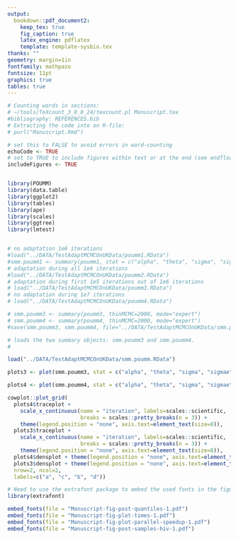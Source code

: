 ```yaml
---
output: 
  bookdown::pdf_document2:
    keep_tex: true
    fig_caption: true
    latex_engine: pdflatex
    template: template-sysbio.tex
thanks: ""
geometry: margin=1in
fontfamily: mathpazo
fontsize: 11pt
graphics: true
tables: true
---
```


```r
# Counting words in sections:
# ~/tools/TeXcount_3_0_0_24/texcount.pl Manuscript.tex 
#bibliography: REFERENCES.bib
# Extracting the code into an R-file:
# purl("Manuscript.Rmd")

# set this to FALSE to avoid errors in word-counting
echoCode <- TRUE
# set to TRUE to include figures within text or at the end (see endfloat package in template-file); this does not matter for supplementary figures which generated separately at the end of this file.
includeFigures <- TRUE


library(POUMM)
library(data.table)
library(ggplot2)
library(tables)
library(ape)
library(scales)
library(ggtree)
library(lmtest)



```

```r
# no adaptation 1e6 iterations
#load("../DATA/TestAdaptMCMCOnUKData/poumm1.RData")
#smm.poumm1 <- summary(poumm1, stat = c("alpha", "theta", "sigma", "sigmae", "g0"))
# adaptation during all 1e6 iterations
#load("../DATA/TestAdaptMCMCOnUKData/poumm2.RData")
# adaptation during first 1e5 iterations out of 1e6 iterations
# load("../DATA/TestAdaptMCMCOnUKData/poumm3.RData")
# no adaptation during 1e7 iterations
# load("../DATA/TestAdaptMCMCOnUKData/poumm4.RData")

# smm.poumm3 <- summary(poumm3, thinMCMC=2000, mode="expert")
# smm.poumm4 <- summary(poumm4, thinMCMC=2000, mode="expert")
#save(smm.poumm3, smm.poumm4, file="../DATA/TestAdaptMCMCOnUKData/smm.poumm.RData")

# loads the two summary objects: smm.poumm3 and smm.poumm4. 
# 

load("../DATA/TestAdaptMCMCOnUKData/smm.poumm.RData")

plots3 <- plot(smm.poumm3, stat = c("alpha", "theta", "sigma", "sigmae"), doPlot=FALSE)

plots4 <- plot(smm.poumm4, stat = c("alpha", "theta", "sigma", "sigmae"), doPlot=FALSE)
```

```r
cowplot::plot_grid(
  plots4$traceplot + 
    scale_x_continuous(name = "iteration", labels=scales::scientific, 
                       breaks = scales::pretty_breaks(n = 3)) +
    theme(legend.position = "none", axis.text=element_text(size=8)),
  plots3$traceplot + 
    scale_x_continuous(name = "iteration", labels=scales::scientific,
                       breaks = scales::pretty_breaks(n = 3)) +
    theme(legend.position = "none", axis.text=element_text(size=8)),
  plots4$densplot + theme(legend.position = "none", axis.text=element_text(size=8)),
  plots3$densplot + theme(legend.position = "none", axis.text=element_text(size=8)),
  nrow=2, ncol=2, 
  labels=c("a", "c", "b", "d"))
```


```r

# Need to use the extrafont package to embed the used fonts in the figures.
library(extrafont)

embed_fonts(file = "Manuscript-fig-post-quantiles-1.pdf")
embed_fonts(file = "Manuscript-fig-plot-times-1.pdf")
embed_fonts(file = "Manuscript-fig-plot-parallel-speedup-1.pdf")
embed_fonts(file = "Manuscript-fig-post-samples-hiv-1.pdf")
```
